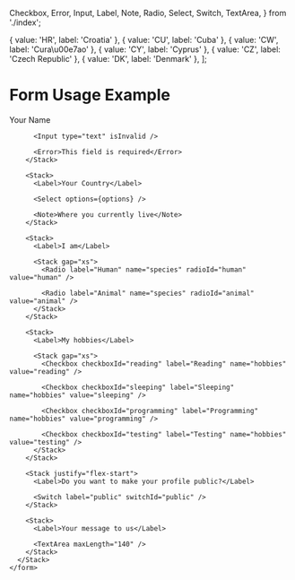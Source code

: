 
  Checkbox,
  Error,
  Input,
  Label,
  Note,
  Radio,
  Select,
  Switch,
  TextArea,
} from './index';

  { value: 'HR', label: 'Croatia' },
  { value: 'CU', label: 'Cuba' },
  { value: 'CW', label: 'Cura\u00e7ao' },
  { value: 'CY', label: 'Cyprus' },
  { value: 'CZ', label: 'Czech Republic' },
  { value: 'DK', label: 'Denmark' },
];

<Meta title="components/forms/Example" />

# Form Usage Example

<Canvas>
  <DSProvider>
    <form>
      <Stack gap="md">
        <Stack>
          <Label>Your Name</Label>

          <Input type="text" isInvalid />

          <Error>This field is required</Error>
        </Stack>

        <Stack>
          <Label>Your Country</Label>

          <Select options={options} />

          <Note>Where you currently live</Note>
        </Stack>

        <Stack>
          <Label>I am</Label>

          <Stack gap="xs">
            <Radio label="Human" name="species" radioId="human" value="human" />

            <Radio label="Animal" name="species" radioId="animal" value="animal" />
          </Stack>
        </Stack>

        <Stack>
          <Label>My hobbies</Label>

          <Stack gap="xs">
            <Checkbox checkboxId="reading" label="Reading" name="hobbies" value="reading" />

            <Checkbox checkboxId="sleeping" label="Sleeping" name="hobbies" value="sleeping" />

            <Checkbox checkboxId="programming" label="Programming" name="hobbies" value="programming" />

            <Checkbox checkboxId="testing" label="Testing" name="hobbies" value="testing" />
          </Stack>
        </Stack>

        <Stack justify="flex-start">
          <Label>Do you want to make your profile public?</Label>

          <Switch label="public" switchId="public" />
        </Stack>

        <Stack>
          <Label>Your message to us</Label>

          <TextArea maxLength="140" />
        </Stack>
      </Stack>
    </form>

  </DSProvider>
</Canvas>
